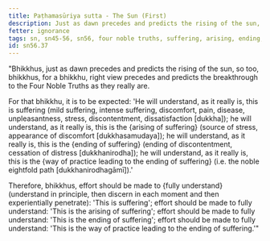 ```yaml
---
title: Paṭhamasūriya sutta - The Sun (First)
description: Just as dawn precedes and predicts the rising of the sun, so too, for a bhikkhu, right view precedes and predicts the breakthrough to the Four Noble Truths as they really are.
fetter: ignorance
tags: sn, sn45-56, sn56, four noble truths, suffering, arising, ending, way of practice, path, dawn, sun, right view, wisdom
id: sn56.37
---
```


"Bhikkhus, just as dawn precedes and predicts the rising of the sun, so too, bhikkhus, for a bhikkhu, right view precedes and predicts the breakthrough to the Four Noble Truths as they really are.

For that bhikkhu, it is to be expected: 'He will understand, as it really is, this is suffering (mild suffering, intense suffering, discomfort, pain, disease, unpleasantness, stress, discontentment, dissatisfaction [dukkha]); he will understand, as it really is, this is the \{arising of suffering} (source of stress, appearance of discomfort [dukkhasamudaya]); he will understand, as it really is, this is the \{ending of suffering} (ending of discontentment, cessation of distress [dukkhanirodha]); he will understand, as it really is, this is the \{way of practice leading to the ending of suffering} (i.e. the noble eightfold path [dukkhanirodhagāmī]).'

Therefore, bhikkhus, effort should be made to \{fully understand} (understand in principle, then discern in each moment and then experientially penetrate): 'This is suffering';
effort should be made to fully understand: 'This is the arising of suffering';
effort should be made to fully understand: 'This is the ending of suffering';
effort should be made to fully understand: 'This is the way of practice leading to the ending of suffering.'"